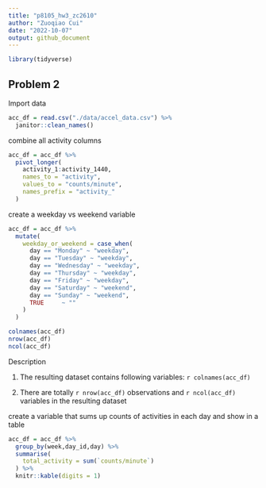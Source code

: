 ```yaml
---
title: "p8105_hw3_zc2610"
author: "Zuoqiao Cui"
date: "2022-10-07"
output: github_document
---
```

```r
library(tidyverse)
```
## Problem 2
Import data
```r
acc_df = read.csv("./data/accel_data.csv") %>% 
  janitor::clean_names()
```
combine all activity columns
```r
acc_df = acc_df %>% 
  pivot_longer(
    activity_1:activity_1440,
    names_to = "activity",
    values_to = "counts/minute",
    names_prefix = "activity_"
  )
```
create a weekday vs weekend variable
```r
acc_df = acc_df %>% 
  mutate(
    weekday_or_weekend = case_when(
      day == "Monday" ~ "weekday",
      day == "Tuesday" ~ "weekday",
      day == "Wednesday" ~ "weekday",
      day == "Thursday" ~ "weekday",
      day == "Friday" ~ "weekday",
      day == "Saturday" ~ "weekend",
      day == "Sunday" ~ "weekend",
      TRUE     ~ ""
    )
  ) 
```

```r
colnames(acc_df)
nrow(acc_df)
ncol(acc_df)
```

Description

1. The resulting dataset contains following variables: `r colnames(acc_df)`

2. There are totally `r nrow(acc_df)` observations and `r ncol(acc_df)` variables in the resulting dataset

create a variable that sums up counts of activities in each day and show in a table
```r
acc_df = acc_df %>% 
  group_by(week,day_id,day) %>% 
  summarise(
    total_activity = sum(`counts/minute`)
  ) %>% 
  knitr::kable(digits = 1)
```









